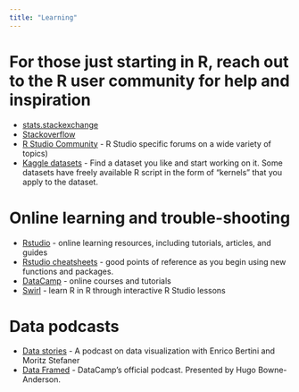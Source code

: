 ```yaml
---
title: "Learning"
---
```


# For those just starting in R, reach out to the R user community for help and inspiration  
- [stats.stackexchange](https://stats.stackexchange.com/questions/tagged/r)  
- [Stackoverflow](https://stackoverflow.com/questions/tagged/r) 
- [R Studio Community](https://community.rstudio.com/)  - R Studio specific forums on a wide variety of topics)  
- [Kaggle datasets](https://www.kaggle.com/) - Find a dataset you like and start working on it. Some datasets have freely available R script in the form of "kernels" that you apply to the dataset.   
     
# Online learning and trouble-shooting  
- [Rstudio](https://www.rstudio.com/online-learning/) - online learning resources, including tutorials, articles, and guides   
- [Rstudio cheatsheets](https://www.rstudio.com/resources/cheatsheets/) - good points of reference as you begin using new functions and packages.  
- [DataCamp](https://www.datacamp.com/) - online courses and tutorials
- [Swirl](https://swirlstats.com/) - learn R in R through interactive R Studio lessons  
  
# Data podcasts  
- [Data stories](http://datastori.es/) - A podcast on data visualization with Enrico Bertini and Moritz Stefaner  
- [Data Framed](https://www.datacamp.com/community/podcast) - DataCamp's official podcast. Presented by Hugo Bowne-Anderson.
